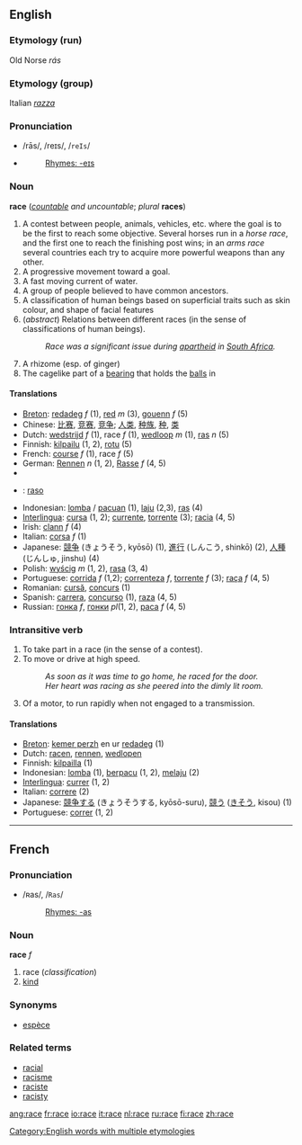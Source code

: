 ==English==

{{rank|fast|middle|effort|881|race|ladies|rise|looks}}

===Etymology (run)===
Old Norse ''rás''

===Etymology (group)===
Italian ''[[razza]]''

===Pronunciation===
*/rās/, /reɪs/, /<tt>reIs</tt>/
*{{audio|en-us-race.ogg|Audio (US)}}
*:[[Rhymes:English:-eɪs|Rhymes: -eɪs]]

===Noun===
'''race''' (''[[countable]] and uncountable''; ''plural'' '''races''')

#A contest between people, animals, vehicles, etc. where the goal is to be the first to reach some objective. Several horses run in a ''horse race'', and the first one to reach the finishing post wins; in an ''arms race'' several countries each try to acquire more powerful weapons than any other.
#A progressive movement toward a goal.
#A fast moving current of water.
#A group of people believed to have common ancestors.
#A classification of human beings based on superficial traits such as skin colour, and shape of facial features
#(''abstract'') Relations between different races (in the sense of classifications of human beings).
#:''Race was a significant issue during [[apartheid]] in [[South Africa]].''
#A rhizome (esp. of ginger)
#The cagelike part of a [[bearing]] that holds the [[balls]] in 

====Translations====
*[[Breton]]: [[redadeg]] ''f'' (1), [[red#Breton|red]] ''m'' (3), [[gouenn]] ''f'' (5)
*Chinese: [[比赛]], [[竞赛]], [[竞争]]; [[人类]], [[种族]], [[种]], [[类]]
*Dutch: [[wedstrijd]] ''f'' (1), race ''f'' (1), [[wedloop]] ''m'' (1), [[ras]] ''n'' (5)
*Finnish: [[kilpailu]] (1, 2), [[rotu]] (5)
*French: [[course#French|course]] ''f'' (1), race ''f'' (5)
*German: [[Rennen]] ''n'' (1, 2), [[Rasse]] ''f'' (4, 5)
*{{hu1|verseny}}
* {{io}} : [[raso]]
*Indonesian: [[lomba]] / [[pacu]]an (1), [[laju]] (2,3), [[ras]] (4)
*[[Interlingua]]: [[cursa]] (1, 2); [[currente]], [[torrente#Interlingua|torrente]] (3); [[racia]] (4, 5)
*Irish: [[clann]] ''f'' (4)
*Italian: [[corsa#Italian|corsa]] ''f'' (1)
*Japanese: [[競争]] (きょうそう, kyōsō) (1), [[進行]] (しんこう, shinkō) (2), [[人種]] (じんしゅ, jinshu) (4)
*Polish: [[wyścig]] ''m'' (1, 2), [[rasa]] (3, 4)
*Portuguese: [[corrida#Portuguese|corrida]] ''f'' (1,2); [[correnteza]] ''f'', [[torrente#Portuguese|torrente]] ''f'' (3); [[raça]] ''f'' (4, 5)
*Romanian: [[cursă]], [[concurs]] (1)
*Spanish: [[carrera]], [[concurso]] (1), [[raza]] (4, 5)
*Russian: [[гонка]] ''f'', [[гонки]] ''pl''(1, 2), [[раса]] ''f'' (4, 5)

===Intransitive verb===
#To take part in a race (in the sense of a contest).
#To move or drive at high speed.
#:''As soon as it was time to go home, he raced for the door.''
#:''Her heart was racing as she peered into the dimly lit room.''
#Of a motor, to run rapidly when not engaged to a transmission.

==== Translations ====
*[[Breton]]: [[kemer perzh]] en ur [[redadeg]] (1)
*Dutch: [[racen]], [[rennen]], [[wedlopen]]
*Finnish: [[kilpailla]] (1)
*Indonesian: [[lomba]] (1), [[pacu|berpacu]] (1, 2), [[laju|melaju]] (2)
*[[Interlingua]]: [[currer]] (1, 2)
*Italian: [[correre]] (2)
*Japanese: [[競争]]する (きょうそうする, kyōsō-suru), [[競う]] ([[きそう]], kisou) (1)
*Portuguese: [[correr]] (1, 2)

[[Category:English words with multiple etymologies]]

----

==French==
===Pronunciation===
*/ʀas/, /<tt>Ras</tt>/
*:[[Rhymes:French:-as|Rhymes: -as]]

===Noun===
'''race''' ''f''

# race (''classification'')
# [[kind]]

===Synonyms===
*[[espèce]]

===Related terms===

*[[racial]]
*[[racisme]]
*[[raciste]]
*[[racisty]]

[[ang:race]]
[[fr:race]]
[[io:race]]
[[it:race]]
[[nl:race]]
[[ru:race]]
[[fi:race]]
[[zh:race]]